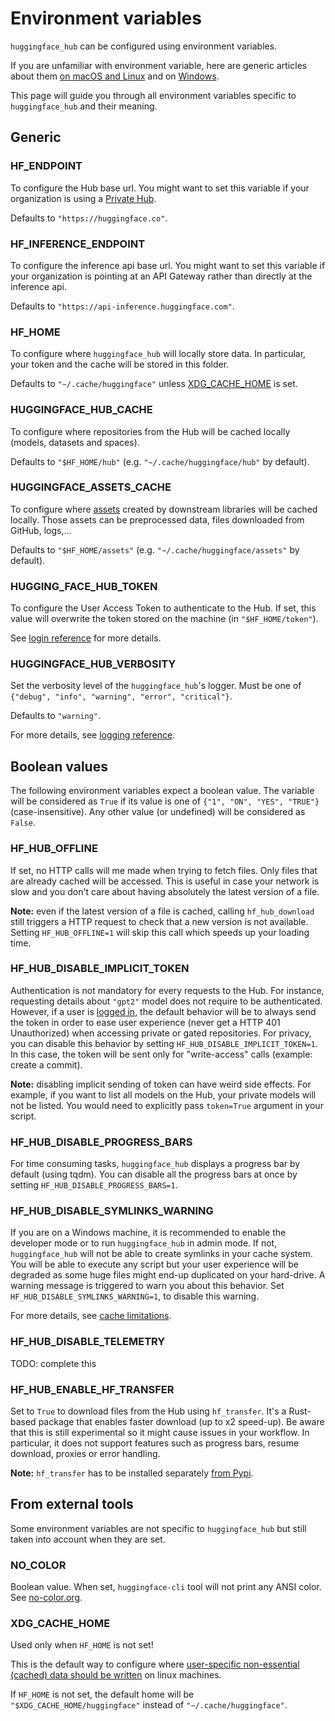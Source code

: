 # Environment variables

`huggingface_hub` can be configured using environment variables.

If you are unfamiliar with environment variable, here are generic articles about them
[on macOS and Linux](https://linuxize.com/post/how-to-set-and-list-environment-variables-in-linux/)
and on [Windows](https://phoenixnap.com/kb/windows-set-environment-variable).

This page will guide you through all environment variables specific to `huggingface_hub`
and their meaning.

## Generic

### HF_ENDPOINT

To configure the Hub base url. You might want to set this variable if your organization
is using a [Private Hub](https://huggingface.co/platform).

Defaults to `"https://huggingface.co"`.

### HF_INFERENCE_ENDPOINT

To configure the inference api base url. You might want to set this variable if your organization
is pointing at an API Gateway rather than directly at the inference api.

Defaults to `"https://api-inference.huggingface.com"`.

### HF_HOME

To configure where `huggingface_hub` will locally store data. In particular, your token
and the cache will be stored in this folder.

Defaults to `"~/.cache/huggingface"` unless [XDG_CACHE_HOME](#xdgcachehome) is set.

### HUGGINGFACE_HUB_CACHE

To configure where repositories from the Hub will be cached locally (models, datasets and
spaces).

Defaults to `"$HF_HOME/hub"` (e.g. `"~/.cache/huggingface/hub"` by default).

### HUGGINGFACE_ASSETS_CACHE

To configure where [assets](how-to-cache#caching-assets) created by downstream libraries
will be cached locally. Those assets can be preprocessed data, files downloaded from GitHub,
logs,...

Defaults to `"$HF_HOME/assets"` (e.g. `"~/.cache/huggingface/assets"` by default).

### HUGGING_FACE_HUB_TOKEN

To configure the User Access Token to authenticate to the Hub. If set, this value will
overwrite the token stored on the machine (in `"$HF_HOME/token"`).

See [login reference](package_reference/login) for more details.

### HUGGINGFACE_HUB_VERBOSITY

Set the verbosity level of the `huggingface_hub`'s logger. Must be one of
`{"debug", "info", "warning", "error", "critical"}`.

Defaults to `"warning"`.

For more details, see [logging reference](package_reference/utilities#huggingface_hub.utils.logging.get_verbosity).

## Boolean values

The following environment variables expect a boolean value. The variable will be considered
as `True` if its value is one of `{"1", "ON", "YES", "TRUE"}` (case-insensitive). Any other value
(or undefined) will be considered as `False`.

### HF_HUB_OFFLINE

If set, no HTTP calls will me made when trying to fetch files. Only files that are already
cached will be accessed. This is useful in case your network is slow and you don't care
about having absolutely the latest version of a file.

**Note:** even if the latest version of a file is cached, calling `hf_hub_download` still triggers
a HTTP request to check that a new version is not available. Setting `HF_HUB_OFFLINE=1` will
skip this call which speeds up your loading time.

### HF_HUB_DISABLE_IMPLICIT_TOKEN

Authentication is not mandatory for every requests to the Hub. For instance, requesting
details about `"gpt2"` model does not require to be authenticated. However, if a user is
[logged in](package_reference/login), the default behavior will be to always send the token
in order to ease user experience (never get a HTTP 401 Unauthorized) when accessing private or gated repositories. For privacy, you can
disable this behavior by setting `HF_HUB_DISABLE_IMPLICIT_TOKEN=1`. In this case,
the token will be sent only for "write-access" calls (example: create a commit).

**Note:** disabling implicit sending of token can have weird side effects. For example,
if you want to list all models on the Hub, your private models will not be listed. You
would need to explicitly pass `token=True` argument in your script.

### HF_HUB_DISABLE_PROGRESS_BARS

For time consuming tasks, `huggingface_hub` displays a progress bar by default (using tqdm).
You can disable all the progress bars at once by setting `HF_HUB_DISABLE_PROGRESS_BARS=1`.

### HF_HUB_DISABLE_SYMLINKS_WARNING

If you are on a Windows machine, it is recommended to enable the developer mode or to run
`huggingface_hub` in admin mode. If not, `huggingface_hub` will not be able to create
symlinks in your cache system. You will be able to execute any script but your user experience
will be degraded as some huge files might end-up duplicated on your hard-drive. A warning
message is triggered to warn you about this behavior. Set `HF_HUB_DISABLE_SYMLINKS_WARNING=1`,
to disable this warning.

For more details, see [cache limitations](how-to-cache#limitations).

### HF_HUB_DISABLE_TELEMETRY

TODO: complete this

### HF_HUB_ENABLE_HF_TRANSFER

Set to `True` to download files from the Hub using `hf_transfer`. It's a Rust-based package
that enables faster download (up to x2 speed-up). Be aware that this is still experimental
so it might cause issues in your workflow. In particular, it does not support features such
as progress bars, resume download, proxies or error handling.

**Note:** `hf_transfer` has to be installed separately [from Pypi](https://pypi.org/project/hf-transfer/).

## From external tools

Some environment variables are not specific to `huggingface_hub` but still taken into account
when they are set.

### NO_COLOR

Boolean value. When set, `huggingface-cli` tool will not print any ANSI color.
See [no-color.org](https://no-color.org/).

### XDG_CACHE_HOME

Used only when `HF_HOME` is not set!

This is the default way to configure where [user-specific non-essential (cached) data should be written](https://wiki.archlinux.org/title/XDG_Base_Directory)
on linux machines. 

If `HF_HOME` is not set, the default home will be `"$XDG_CACHE_HOME/huggingface"` instead
of `"~/.cache/huggingface"`.
